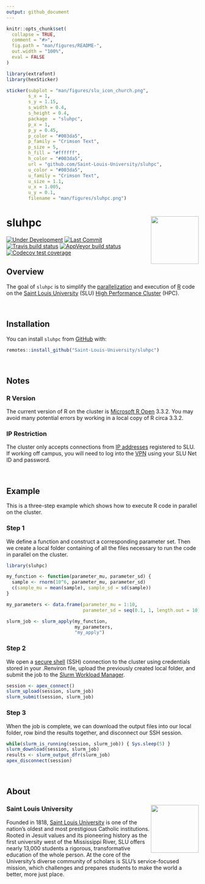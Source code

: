 ```yaml
---
output: github_document
---
```


<!-- README.md is generated from README.Rmd. Please edit that file -->

```r
knitr::opts_chunk$set(
  collapse = TRUE,
  comment = "#>",
  fig.path = "man/figures/README-",
  out.width = "100%", 
  eval = FALSE
)
```

```r
library(extrafont)
library(hexSticker)

sticker(subplot = "man/figures/slu_icon_church.png", 
        s_x = 1, 
        s_y = 1.15, 
        s_width = 0.4, 
        s_height = 0.4, 
        package  = "sluhpc", 
        p_x = 1, 
        p_y = 0.45, 
        p_color = "#003da5", 
        p_family = "Crimson Text", 
        p_size = 5, 
        h_fill = "#ffffff", 
        h_color = "#003da5", 
        url = "github.com/Saint-Louis-University/sluhpc", 
        u_color = "#003da5", 
        u_family = "Crimson Text", 
        u_size = 1.1, 
        u_x = 1.005, 
        u_y = 0.1, 
        filename = "man/figures/sluhpc.png")
```

# sluhpc <img src="man/figures/sluhpc.png" align="right" width="125px" />

<!-- badges: start -->
[![Under Development](https://img.shields.io/badge/status-under%20development-red.svg)](https://github.com/Saint-Louis-University/sluhpc)
[![Last Commit](https://img.shields.io/github/last-commit/Saint-Louis-University/sluhpc.svg)](https://github.com/Saint-Louis-University/sluhpc/commits/master)
[![Travis build status](https://travis-ci.org/Saint-Louis-University/sluhpc.svg?branch=master)](https://travis-ci.org/Saint-Louis-University/sluhpc)
[![AppVeyor build status](https://ci.appveyor.com/api/projects/status/github/Saint-Louis-University/sluhpc?branch=master&svg=true)](https://ci.appveyor.com/project/Saint-Louis-University/sluhpc)
[![Codecov test coverage](https://codecov.io/gh/Saint-Louis-University/sluhpc/branch/master/graph/badge.svg)](https://codecov.io/gh/Saint-Louis-University/sluhpc?branch=master)
<!-- badges: end -->

## Overview

The goal of `sluhpc` is to simplify the [parallelization](https://en.wikipedia.org/wiki/Parallel_computing) and execution of [R](https://en.wikipedia.org/wiki/R_(programming_language)) code on the [Saint Louis University](https://www.slu.edu) (SLU) [High Performance Cluster](https://apex.slu.edu) (HPC).

<br />

## Installation

You can install `sluhpc` from [GitHub](https://github.com/Saint-Louis-University/sluhpc) with:

```r
remotes::install_github("Saint-Louis-University/sluhpc")
```

<br />

## Notes

### R Version

The current version of R on the cluster is [Microsoft R Open](https://mran.microsoft.com/open) 3.3.2. You may avoid many potential errors by working in a local copy of R circa 3.3.2.

### IP Restriction

The cluster only accepts connections from [IP addresses](https://en.wikipedia.org/wiki/IP_address) registered to SLU. If working off campus, you will need to log into the [VPN](https://vpn.slu.edu/+CSCOE+/logon.html) using your SLU Net ID and password.

<br />

## Example

This is a three-step example which shows how to execute R code in parallel on the cluster.

### Step 1

We define a function and construct a corresponding parameter set. Then we create a local folder containing of all the files necessary to run the code in parallel on the cluster.

```r
library(sluhpc)

my_function <- function(parameter_mu, parameter_sd) {
  sample <- rnorm(10^6, parameter_mu, parameter_sd)
  c(sample_mu = mean(sample), sample_sd = sd(sample))
}

my_parameters <- data.frame(parameter_mu = 1:10,
                            parameter_sd = seq(0.1, 1, length.out = 10))

slurm_job <- slurm_apply(my_function, 
                         my_parameters, 
                         "my_apply")
```

### Step 2

We open a [secure shell](https://en.wikipedia.org/wiki/Secure_Shell) (SSH) connection to the cluster using credentials stored in your .Renviron file, upload the previously created local folder, and submit the job to the [Slurm Workload Manager](https://en.wikipedia.org/wiki/Slurm_Workload_Manager).

```r
session <- apex_connect()
slurm_upload(session, slurm_job)
slurm_submit(session, slurm_job)
```

### Step 3

When the job is complete, we can download the output files into our local folder, row bind the results together, and disconnect our SSH session.

```r
while(slurm_is_running(session, slurm_job)) { Sys.sleep(5) }
slurm_download(session, slurm_job)
results <- slurm_output_dfr(slurm_job)
apex_disconnect(session)
```

<br />

## About

### Saint Louis University <img src="man/figures/edu.slu.marcom-logowithyear_rgb.png" align="right" width="125px" />
Founded in 1818, [Saint Louis University](https://www.slu.edu) is one of the nation’s oldest and most prestigious Catholic institutions. Rooted in Jesuit values and its pioneering history as the first university west of the Mississippi River, SLU offers nearly 13,000 students a rigorous, transformative education of the whole person. At the core of the University’s diverse community of scholars is SLU’s service-focused mission, which challenges and prepares students to make the world a better, more just place.

